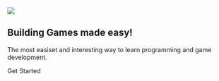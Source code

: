 <Section py="8|12|16|24">
  <Container>
    <Grid col="1|2" gap="8|12|16" alignItems="center">
      <Image
        src="ga_welcome.png"
        colStart="null|2"
        w="full"
        rounded="lg"
        overflow="hidden"
      />
      <Flexbox
        flexDirection="column"
        alignItems="center|flex-start"
        textAlign="center|left"
      >
        <H1 m="0" fontWeight="extrabold" lineHeight="tight">
          Building Games made easy!
        </H1>
        <P fontSize="xl|2xl" mt="2">
          The most easiset and interesting way to learn programming and game development.
        </P>
        <ButtonLink href="/docs/installation" variant="primary">
          Get Started
          <Icon name="arrow-right" ml="4" />
        </ButtonLink>
      </Flexbox>
    </Grid>
  </Container>
</Section>
